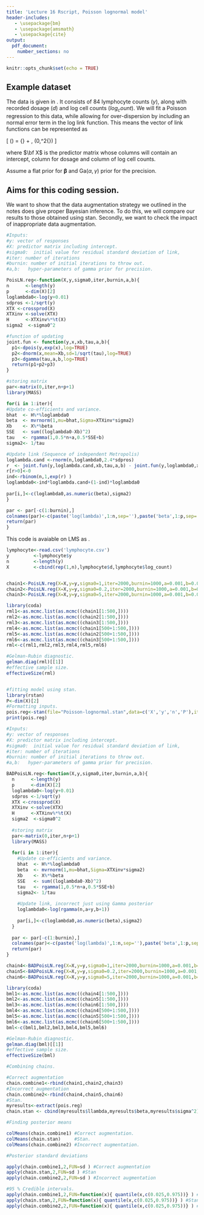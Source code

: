 ---
title: 'Lecture 16 Rscript, Poisson lognormal model'
header-includes:
   - \usepackage{bm}
   - \usepackage{amsmath}
   - \usepackage{cite}
output: 
  pdf_document:
    number_sections: no
---

```{r setup, include=FALSE}
knitr::opts_chunk$set(echo = TRUE)
```


\vspace{5 mm}


## Example dataset

The data is given in \texttt{lymphocyte.csv}. It consists of 84 lymphocyte counts ($y$), along with recorded dosage ($d$) and log cell counts ($log_count$). We will fit a Poisson regression to this data, while allowing for over-dispersion by including an normal error term in the log link function. This means the vector of link functions can be represented as

\[ \log(\bm \lambda) = {\bf X} \bm \beta + \bm \epsilon, \quad \bm \epsilon \sim \mathcal{N}(0,\sigma^2{\bf I}) \]

where $\bf X$ is the predictor matrix whose columns will contain an intercept, column for dosage and column of log cell counts.

Assume a flat prior for $\bm \beta$ and $\text{Ga}(\alpha,\gamma)$ prior for the precision. 

## Aims for this coding session.

We want to show that the data augmentation strategy we outlined in the notes does give proper Bayesian inference. To do this, we will compare our results to those obtained using stan. Secondly, we want to check the impact of inappropriate data augmentation.

\paragraph{Function one: Metropolis in Gibbs algorithm for fitting the Poisson lognormal model}

```{r}
#Inputs:
#y: vector of responses
#X: predictor matrix including intercept.
#sigma0:  initial value for residual standard deviation of link,
#iter: number of iterations
#burnin: number of initial iterations to throw out.
#a,b:   hyper-parameters of gamma prior for precision.

PoisLN.reg<-function(X,y,sigma0,iter,burnin,a,b){
n      <-length(y)  
p      <-dim(X)[2]
loglambda0<-log(y+0.01)  
sdpros <-1/sqrt(y)
XTX <-crossprod(X)
XTXinv <-solve(XTX)
H      <-XTXinv%*%t(X)
sigma2  <-sigma0^2

#function of updating
joint.fun <- function(y,x,xb,tau,a,b){
  p1<-dpois(y,exp(x),log=TRUE)
  p2<-dnorm(x,mean=Xb,sd=1/sqrt(tau),log=TRUE)
  p3<-dgamma(tau,a,b,log=TRUE)
  return(p1+p2+p3)
}

#storing matrix
par<-matrix(0,iter,n+p+1)
library(MASS)

for(i in 1:iter){
#Update co-efficients and variance.
bhat  <- H%*%loglambda0
beta  <- mvrnorm(1,mu=bhat,Sigma=XTXinv*sigma2)
Xb    <- X%*%beta
SSE   <- sum((loglambda0-Xb)^2)
tau   <- rgamma(1,0.5*n+a,0.5*SSE+b)
sigma2<- 1/tau

#Update link (Sequence of independent Metropolis)
loglambda.cand <-rnorm(n,loglambda0,2.4*sdpros)
r  <- joint.fun(y,loglambda.cand,xb,tau,a,b) - joint.fun(y,loglambda0,xb,tau,a,b)
r[r>0]<-0
ind<-rbinom(n,1,exp(r) )
loglambda0<-ind*loglambda.cand+(1-ind)*loglambda0
  
par[i,]<-c(loglambda0,as.numeric(beta),sigma2)  
}

par <- par[-c(1:burnin),]  
colnames(par)<-c(paste('log(lambda)',1:n,sep=''),paste('beta',1:p,sep=''),'sigma2')
return(par)
}
```


\paragraph{Stan code for implementing the Poisson-lognormal model}

This code is avaiable on LMS as \texttt{Poisson-lognormal.stan}.

\begin{footnotesize}
\begin{verbatim}
//
// This Stan program defines a Poisson-lognormal regression
//
// Learn more about model development with Stan at:
//
//    http://mc-stan.org/users/interfaces/rstan.html
//    https://github.com/stan-dev/rstan/wiki/RStan-Getting-Started
//

data {
  int<lower=0> n;   //number of observations
  int<lower=0> P;   //number of parameters
  int<lower=0> y[n];          //response vector
  matrix[n,P] X;     //design matrix (includes intercept)
}


// The parameters accepted by the model. 
// accepts two sets of parameters 'beta', and 'sigma'.
parameters {
  vector[P] beta; //vector of fixed effects of length P.
  vector[n] llambda; //vector of link function.
  real<lower=0> tau; //residual precision
}

transformed parameters {
  real<lower=0> sigma;
sigma = pow(tau, -0.5); //residual standard deviation
}

// The model to be estimated. We model the output
// 'llambda' to be normal with mean X*beta and variance sigma.
// We assume y is Poisson with parameter exp(llambda)
// and  a vague gamma prior for tau = 1/sigma^2.
model {
  llambda ~ normal(X*beta,sigma); //augmented variable
       y ~ poisson(exp(llambda));  //likelihood
     tau ~ gamma(0.001,0.001); //prior
}

\end{verbatim}
\end{footnotesize}

\paragraph{Fitting the model to the lymphocyte data}

```{r}
lymphocyte<-read.csv('lymphocyte.csv')
y         <-lymphocyte$y
n         <-length(y)
X         <-cbind(rep(1,n),lymphocyte$d,lymphocyte$log_count)


chain1<-PoisLN.reg(X=X,y=y,sigma0=1,iter=2000,burnin=1000,a=0.001,b=0.001)
chain2<-PoisLN.reg(X=X,y=y,sigma0=0.2,iter=2000,burnin=1000,a=0.001,b=0.001)
chain3<-PoisLN.reg(X=X,y=y,sigma0=5,iter=2000,burnin=1000,a=0.001,b=0.001)

library(coda)
rml1<-as.mcmc.list(as.mcmc((chain1[1:500,])))
rml2<-as.mcmc.list(as.mcmc((chain2[1:500,])))
rml3<-as.mcmc.list(as.mcmc((chain3[1:500,])))
rml4<-as.mcmc.list(as.mcmc((chain1[500+1:500,])))
rml5<-as.mcmc.list(as.mcmc((chain2[500+1:500,])))
rml6<-as.mcmc.list(as.mcmc((chain3[500+1:500,])))
rml<-c(rml1,rml2,rml3,rml4,rml5,rml6)

#Gelman-Rubin diagnostic.
gelman.diag(rml)[[1]]
#effective sample size.
effectiveSize(rml)


#fitting model using stan.
library(rstan)
P<-dim(X)[2]
#Formatting inputs.
pois.reg<-stan(file="Poisson-lognormal.stan",data=c('X','y','n','P'),iter=2000,chains=4)
print(pois.reg)
```


\paragraph{Function for Inappropriate data augmentation in Poisson-lognormal model}
```{r, fig1, fig.height=10, fig.width=10}
#Inputs:
#y: vector of responses
#X: predictor matrix including intercept.
#sigma0:  initial value for residual standard deviation of link,
#iter: number of iterations
#burnin: number of initial iterations to throw out.
#a,b:   hyper-parameters of gamma prior for precision.

BADPoisLN.reg<-function(X,y,sigma0,iter,burnin,a,b){
  n      <-length(y)  
  p      <-dim(X)[2]
  loglambda0<-log(y+0.01)  
  sdpros <-1/sqrt(y)
  XTX <-crossprod(X)
  XTXinv <-solve(XTX)
  H      <-XTXinv%*%t(X)
  sigma2  <-sigma0^2
  
  #storing matrix
  par<-matrix(0,iter,n+p+1)
  library(MASS)
  
  for(i in 1:iter){
    #Update co-efficients and variance.
    bhat  <- H%*%loglambda0
    beta  <- mvrnorm(1,mu=bhat,Sigma=XTXinv*sigma2)
    Xb    <- X%*%beta
    SSE   <- sum((loglambda0-Xb)^2)
    tau   <- rgamma(1,0.5*n+a,0.5*SSE+b)
    sigma2<- 1/tau
    
    #Update link, incorrect just using Gamma posterior
    loglambda0<-log(rgamma(n,a+y,b+1))
    
    par[i,]<-c(loglambda0,as.numeric(beta),sigma2)  
  }
  
  par <- par[-c(1:burnin),]  
  colnames(par)<-c(paste('log(lambda)',1:n,sep=''),paste('beta',1:p,sep=''),'sigma2')
  return(par)
}

chain4<-BADPoisLN.reg(X=X,y=y,sigma0=1,iter=2000,burnin=1000,a=0.001,b=0.001)
chain5<-BADPoisLN.reg(X=X,y=y,sigma0=0.2,iter=2000,burnin=1000,a=0.001,b=0.001)
chain6<-BADPoisLN.reg(X=X,y=y,sigma0=5,iter=2000,burnin=1000,a=0.001,b=0.001)

library(coda)
bml1<-as.mcmc.list(as.mcmc((chain4[1:500,])))
bml2<-as.mcmc.list(as.mcmc((chain5[1:500,])))
bml3<-as.mcmc.list(as.mcmc((chain6[1:500,])))
bml4<-as.mcmc.list(as.mcmc((chain4[500+1:500,])))
bml5<-as.mcmc.list(as.mcmc((chain5[500+1:500,])))
bml6<-as.mcmc.list(as.mcmc((chain6[500+1:500,])))
bml<-c(bml1,bml2,bml3,bml4,bml5,bml6)

#Gelman-Rubin diagnostic.
gelman.diag(bml)[[1]]
#effective sample size.
effectiveSize(bml)

```

\paragraph{Comparing results}

```{r}

#Combining chains.

#Correct augmentation
chain.combine1<-rbind(chain1,chain2,chain3)
#Incorrect augmentation
chain.combine2<-rbind(chain4,chain5,chain6)
#Stan.
myresults<-extract(pois.reg)
chain.stan <- cbind(myresults$llambda,myresults$beta,myresults$sigma^2)

#Finding posterior means

colMeans(chain.combine1) #Correct augmentation.
colMeans(chain.stan)     #Stan.
colMeans(chain.combine2) #Incorrect augmentation.

#Posterior standard deviations

apply(chain.combine1,2,FUN=sd ) #Correct augmentation
apply(chain.stan,2,FUN=sd ) #Stan
apply(chain.combine2,2,FUN=sd ) #Incorrect augmentation

#95 % Credible intervals.
apply(chain.combine1,2,FUN=function(x){ quantile(x,c(0.025,0.975))} ) #Correct augmentation
apply(chain.stan,2,FUN=function(x){ quantile(x,c(0.025,0.975))} ) #Stan
apply(chain.combine2,2,FUN=function(x){ quantile(x,c(0.025,0.975))} ) #Incorrect augmentation
```


